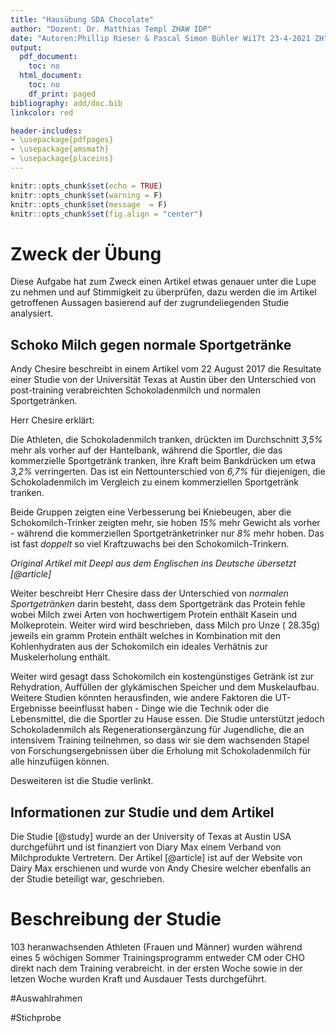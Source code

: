 ```yaml
---
title: "Hausübung SDA Chocolate"
author: "Dozent: Dr. Matthias Templ ZHAW IDP"
date: "Autoren:Phillip Rieser & Pascal Simon Bühler Wi17t 23-4-2021 ZH"
output:
  pdf_document:
    toc: no
  html_document:
    toc: no
    df_print: paged
bibliography: add/doc.bib
linkcolor: red

header-includes:
- \usepackage{pdfpages}
- \usepackage{amsmath}
- \usepackage{placeins} 
---
```


```r
knitr::opts_chunk$set(echo = TRUE)
knitr::opts_chunk$set(warning = F)
knitr::opts_chunk$set(message  = F)
knitr::opts_chunk$set(fig.align = "center")
```
# Zweck der Übung
Diese Aufgabe hat zum Zweck einen Artikel etwas genauer unter die Lupe zu nehmen und auf Stimmigkeit zu überprüfen, dazu werden die im Artikel getroffenen Aussagen basierend auf der zugrundeliegenden Studie analysiert.

## Schoko Milch gegen normale Sportgetränke


Andy Chesire beschreibt in einem Artikel vom 22 August 2017 die Resultate einer Studie von der Universität Texas at Austin über den Unterschied von post-training verabreichten Schokoladenmilch und normalen Sportgetränken.

Herr Chesire erklärt: 

Die Athleten, die Schokoladenmilch tranken, drückten im Durchschnitt *3,5%* mehr als vorher auf der Hantelbank, während die Sportler, die das kommerzielle Sportgetränk tranken, ihre Kraft beim Bankdrücken um etwa *3,2%* verringerten. Das ist ein Nettounterschied von *6,7%* für diejenigen, die Schokoladenmilch im Vergleich zu einem kommerziellen Sportgetränk tranken.

Beide Gruppen zeigten eine Verbesserung bei Kniebeugen, aber die Schokomilch-Trinker zeigten mehr, sie hoben *15%* mehr Gewicht als vorher - während die kommerziellen Sportgetränketrinker nur *8%* mehr hoben. Das ist fast *doppelt* so viel Kraftzuwachs bei den Schokomilch-Trinkern.

*Original Artikel mit Deepl aus dem Englischen ins Deutsche  übersetzt [@article]*




Weiter beschreibt Herr Chesire dass der Unterschied von *normalen Sportgetränken* darin besteht, dass dem Sportgetränk das Protein fehle wobei Milch zwei Arten von hochwertigem Protein enthält Kasein und Molkeprotein. Weiter wird wird beschrieben, dass Milch pro Unze ( 28.35g) jeweils ein gramm Protein enthält welches in Kombination mit den Kohlenhydraten aus der Schokomilch ein ideales Verhätnis zur Muskelerholung enthält.

Weiter wird gesagt dass Schokomilch ein kostengünstiges Getränk ist  zur Rehydration, Auffüllen der glykämischen Speicher und dem Muskelaufbau.
Weitere Studien könnten herausfinden, wie andere Faktoren die UT-Ergebnisse beeinflusst haben - Dinge wie die Technik oder die Lebensmittel, die die Sportler zu Hause essen.
Die Studie unterstützt jedoch Schokoladenmilch als Regenerationsergänzung für Jugendliche, die an intensivem Training teilnehmen, so dass wir sie dem wachsenden Stapel von Forschungsergebnissen über die Erholung mit Schokoladenmilch für alle hinzufügen können.


Desweiteren ist die Studie verlinkt.

## Informationen zur Studie und dem Artikel

Die Studie [@study] wurde an der University of Texas at Austin USA durchgeführt und ist finanziert von Diary Max einem Verband von Milchprodukte Vertretern.
Der Artikel [@article] ist auf der Website von Dairy Max erschienen und wurde von Andy Chesire welcher ebenfalls an der Studie beteiligt war, geschrieben.




# Beschreibung der Studie


103 heranwachsenden Athleten (Frauen und Männer) wurden während eines 5 wöchigen Sommer Trainingsprogramm entweder CM oder CHO direkt nach dem Training verabreicht. in der ersten Woche sowie in der letzen Woche wurden Kraft und Ausdauer Tests durchgeführt.


#Auswahlrahmen




#Stichprobe




















